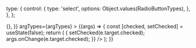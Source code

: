 
<Meta
  title="Components/RadioButtonWithLabel"
  component={RadioButtonWithLabel}
/>

  type: {
    control: {
      type: 'select',
      options: Object.values(RadioButtonTypes),
    },
  },
};

<Canvas>
  <Story
    name="Default"
    args={{
      id: '123',
      name: 'my-checkbox',
      disabled: false,
      label: 'Online',
      type: RadioButtonTypes.RADIO,
      onChange: () => {},
    }}
    argTypes={argTypes}
  >
    {(args) => {
      const [checked, setChecked] = useState(false);
      return (
        <RadioButtonWithLabel
          {...args}
          checked={checked}
          onChange={(e) => {
            setChecked(e.target.checked);
            args.onChange(e.target.checked);
          }}
        />
      );
    }}
  </Story>
</Canvas>

<ArgsTable story="Default" />
